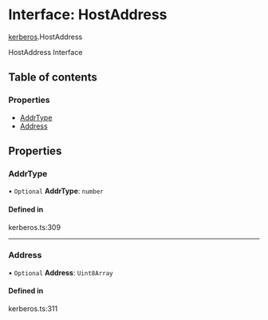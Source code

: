 # Interface: HostAddress

[kerberos](/templates/protocols/javascript/modules/kerberos.md).HostAddress

HostAddress Interface

## Table of contents

### Properties

- [AddrType](/templates/protocols/javascript/modules/kerberos.HostAddress.md#addrtype)
- [Address](/templates/protocols/javascript/modules/kerberos.HostAddress.md#address)

## Properties

### AddrType

• `Optional` **AddrType**: `number`

#### Defined in

kerberos.ts:309

___

### Address

• `Optional` **Address**: `Uint8Array`

#### Defined in

kerberos.ts:311
